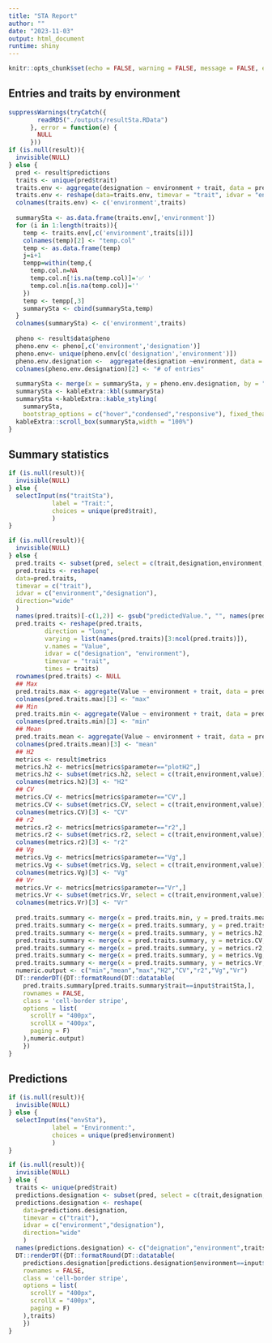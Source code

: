 ```yaml
---
title: "STA Report"
author: ""
date: "2023-11-03"
output: html_document
runtime: shiny
---
```


```r
knitr::opts_chunk$set(echo = FALSE, warning = FALSE, message = FALSE, error = FALSE)
```

## Entries and traits by environment

```r
suppressWarnings(tryCatch({
        readRDS("./outputs/resultSta.RData")
      }, error = function(e) {
        NULL
      }))
if (is.null(result)){
  invisible(NULL)
} else {
  pred <- result$predictions
  traits <- unique(pred$trait)
  traits.env <- aggregate(designation ~ environment + trait, data = pred, FUN = length)
  traits.env <- reshape(data=traits.env, timevar = "trait", idvar = "environment", direction="wide")
  colnames(traits.env) <- c('environment',traits)
  
  summarySta <- as.data.frame(traits.env[,'environment'])
  for (i in 1:length(traits)){
    temp <- traits.env[,c('environment',traits[i])]
    colnames(temp)[2] <- "temp.col"
    temp <- as.data.frame(temp)
    j=i+1
    tempp=within(temp,{
      temp.col.n=NA
      temp.col.n[!is.na(temp.col)]='✅ '
      temp.col.n[is.na(temp.col)]=''
    })
    temp <- tempp[,3]
    summarySta <- cbind(summarySta,temp)
  }
  colnames(summarySta) <- c('environment',traits)
  
  pheno <- result$data$pheno
  pheno.env <- pheno[,c('environment','designation')]
  pheno.env<- unique(pheno.env[c('designation','environment')]) 
  pheno.env.designation <-  aggregate(designation ~environment, data = pheno.env, FUN = length)
  colnames(pheno.env.designation)[2] <- "# of entries"
  
  summarySta <- merge(x = summarySta, y = pheno.env.designation, by = "environment", all = TRUE)
  summarySta <- kableExtra::kbl(summarySta)
  summarySta <-kableExtra::kable_styling(
    summarySta, 
    bootstrap_options = c("hover","condensed","responsive"), fixed_thead = T)
  kableExtra::scroll_box(summarySta,width = "100%")
}
```


## Summary statistics 
```r
if (is.null(result)){
  invisible(NULL)
} else {
  selectInput(ns("traitSta"), 
            label = "Trait:", 
            choices = unique(pred$trait), 
            )
}

```

```r
if (is.null(result)){
  invisible(NULL)
} else {
  pred.traits <- subset(pred, select = c(trait,designation,environment,predictedValue))
  pred.traits <- reshape(
  data=pred.traits, 
  timevar = c("trait"), 
  idvar = c("environment","designation"), 
  direction="wide"
  )
  names(pred.traits)[-c(1,2)] <- gsub("predictedValue.", "", names(pred.traits)[-c(1,2)]) 
  pred.traits <- reshape(pred.traits, 
          direction = "long",
          varying = list(names(pred.traits)[3:ncol(pred.traits)]),
          v.names = "Value",
          idvar = c("designation", "environment"),
          timevar = "trait",
          times = traits)
  rownames(pred.traits) <- NULL
  ## Max
  pred.traits.max <- aggregate(Value ~ environment + trait, data = pred.traits, function(x) max(x,na.rm=T))
  colnames(pred.traits.max)[3] <- "max"
  ## Min
  pred.traits.min <- aggregate(Value ~ environment + trait, data = pred.traits, function(x) min(x,na.rm=T))
  colnames(pred.traits.min)[3] <- "min"
  ## Mean
  pred.traits.mean <- aggregate(Value ~ environment + trait, data = pred.traits, function(x) mean(x,na.rm=T))
  colnames(pred.traits.mean)[3] <- "mean"
  ## H2
  metrics <- result$metrics
  metrics.h2 <- metrics[metrics$parameter=="plotH2",]
  metrics.h2 <- subset(metrics.h2, select = c(trait,environment,value))
  colnames(metrics.h2)[3] <- "H2"
  ## CV
  metrics.CV <- metrics[metrics$parameter=="CV",]
  metrics.CV <- subset(metrics.CV, select = c(trait,environment,value))
  colnames(metrics.CV)[3] <- "CV"
  ## r2
  metrics.r2 <- metrics[metrics$parameter=="r2",]
  metrics.r2 <- subset(metrics.r2, select = c(trait,environment,value))
  colnames(metrics.r2)[3] <- "r2"
  ## Vg
  metrics.Vg <- metrics[metrics$parameter=="Vg",]
  metrics.Vg <- subset(metrics.Vg, select = c(trait,environment,value))
  colnames(metrics.Vg)[3] <- "Vg"
  ## Vr
  metrics.Vr <- metrics[metrics$parameter=="Vr",]
  metrics.Vr <- subset(metrics.Vr, select = c(trait,environment,value))
  colnames(metrics.Vr)[3] <- "Vr"
  
  pred.traits.summary <- merge(x = pred.traits.min, y = pred.traits.mean, by = c("environment","trait"), all = TRUE)
  pred.traits.summary <- merge(x = pred.traits.summary, y = pred.traits.max, by = c("environment","trait"), all = TRUE)
  pred.traits.summary <- merge(x = pred.traits.summary, y = metrics.h2, by = c("environment","trait"), all = TRUE)
  pred.traits.summary <- merge(x = pred.traits.summary, y = metrics.CV, by = c("environment","trait"), all = TRUE)
  pred.traits.summary <- merge(x = pred.traits.summary, y = metrics.r2, by = c("environment","trait"), all = TRUE)
  pred.traits.summary <- merge(x = pred.traits.summary, y = metrics.Vg, by = c("environment","trait"), all = TRUE)
  pred.traits.summary <- merge(x = pred.traits.summary, y = metrics.Vr, by = c("environment","trait"), all = TRUE)
  numeric.output <- c("min","mean","max","H2","CV","r2","Vg","Vr")
  DT::renderDT({DT::formatRound(DT::datatable(
    pred.traits.summary[pred.traits.summary$trait==input$traitSta,],
    rownames = FALSE,
    class = 'cell-border stripe',
    options = list(
      scrollY = "400px",
      scrollX = "400px",
      paging = F)
    ),numeric.output)
    })
}
```



## Predictions 

```r
if (is.null(result)){
  invisible(NULL)
} else {
  selectInput(ns("envSta"), 
            label = "Environment:", 
            choices = unique(pred$environment)
            )
}

```



```r
if (is.null(result)){
  invisible(NULL)
} else {
  traits <- unique(pred$trait)
  predictions.designation <- subset(pred, select = c(trait,designation,environment,predictedValue))
  predictions.designation <- reshape(
    data=predictions.designation, 
    timevar = c("trait"), 
    idvar = c("environment","designation"), 
    direction="wide"
    )
  names(predictions.designation) <- c("deignation","environment",traits)
  DT::renderDT({DT::formatRound(DT::datatable(
    predictions.designation[predictions.designation$environment==input$envSta,],
    rownames = FALSE,
    class = 'cell-border stripe',
    options = list(
      scrollY = "400px",
      scrollX = "400px",
      paging = F)
    ),traits)
    })
}

```


